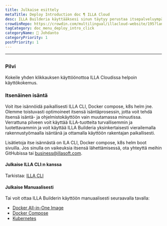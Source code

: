 ```yaml
---
title: Julkaise esittely
metaTitle: Deploy Introduction doc ¶ ILLA Cloud
desc: ILLA Builderia käyttääksesi sinun täytyy perustaa itsepalveluympäristö paikallisesti tai käyttää ILLA Cloud ohittaa rakennusprosessin ja nopeasti käyttää ILLA tuotteita.
crowdinRepo: https://crowdin.com/multilingual/illacloud-website/195?languages=fi&filter=basic&value=0
tagCategory: doc_menu_deploy_intro_click
categoryName: 👋 Johdanto
categoryPriority: 1
postPriority: 1
---
```


* * *

## <h2 hidden>Julkaise esittely</h2>

### Pilvi

Kokeile yhden klikkauksen käyttöönottoa ILLA Cloudissa helpoin käyttökokemus.

### Itsenäinen isäntä

Voit itse isännöidä paikallisesti ILLA CLI, Docker compose, k8s helm jne. Olemme toistuvasti optimoineet itsensä isäntäprosessin, jotta voit tehdä itsensä isäntä- ja ohjelmistokäyttöön vain muutamassa minuutissa. Verrattuna pilveen voit käyttää ILLA-tuotteita turvallisemmin ja luotettavammin ja voit käyttää ILLA Builderia yksinkertaisesti vierailemalla rakennustyömaalla isäntänä ja ottamalla käyttöön rakentajan paikallisesti.

Lisätietoja itse isännästä on ILA CLI, Docker compose, k8s helm boot sivuilla.
Jos sinulla on vaikeuksia itsensä lähettämisessä, ota yhteyttä meihin GitHubissa tai business@illasoft.com.

#### Julkaise ILLA CLI:n kanssa

Tarkistaa: [ILLA CLI](https://www.illacloud.com/docs/illa-cli)

#### Julkaise Manuaalisesti

Tai voit ottaa ILLA Builderin käyttöön manuaalisesti seuraavalla tavalla:

-   [Docker All-in-One Image](https://github.com/illacloud/deploy-illa-manually/blob/main/docker/README.md)
-   [Docker Compose](https://github.com/illacloud/deploy-illa-manually/blob/main/docker-compose/README.md)
-   [Kubernetes](https://github.com/illacloud/deploy-illa-manually/blob/main/kubernetes/README.md)
